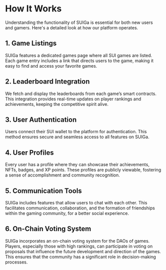 # How It Works

Understanding the functionality of SUIGa is essential for both new users and gamers. Here's a detailed look at how our platform operates.

## 1. Game Listings

SUIGa features a dedicated games page where all SUI games are listed. Each game entry includes a link that directs users to the game, making it easy to find and access your favorite games.

## 2. Leaderboard Integration

We fetch and display the leaderboards from each game’s smart contracts. This integration provides real-time updates on player rankings and achievements, keeping the competitive spirit alive.

## 3. User Authentication

Users connect their SUI wallet to the platform for authentication. This method ensures secure and seamless access to all features on SUIGa.

## 4. User Profiles

Every user has a profile where they can showcase their achievements, NFTs, badges, and XP points. These profiles are publicly viewable, fostering a sense of accomplishment and community recognition.

## 5. Communication Tools

SUIGa includes features that allow users to chat with each other. This facilitates communication, collaboration, and the formation of friendships within the gaming community, for a better social experience.

## 6. On-Chain Voting System

SUIGa incorporates an on-chain voting system for the DAOs of games. Players, especially those with high rankings, can participate in voting on proposals that influence the future development and direction of the games. This ensures that the community has a significant role in decision-making processes.
